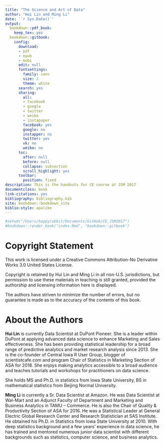 ```yaml
--- 
title: "The Science and Art of Data"
author: "Hui Lin and Ming Li"
date: '`r Sys.Date()`'
output:
  bookdown::pdf_book:
    keep_tex: yes
  bookdown::gitbook:
    config:
      download:
      - pdf
      - epub
      - mobi
      edit: null
      fontsettings:
        family: sans
        size: 2
        theme: white
      search: yes
      sharing:
        all:
        - facebook
        - google
        - twitter
        - weibo
        - instapaper
        facebook: yes
        google: no
        instapper: no
        twitter: yes
        vk: no
        weibo: no
      toc:
        after: null
        before: null
        collapse: subsection
        scroll_highlight: yes
      toolbar:
        position: fixed
description: This is the handouts for CE course at JSM 2017
documentclass: book
link-citations: yes
bibliography: bibliography.bib
site: bookdown::bookdown_site
biblio-style: apalike
---
```



```r
#setwd("/Users/happyrabbit/Documents/GitHub/CE_JSM2017")
#bookdown::render_book("index.Rmd", "bookdown::gitbook")
```

# Copyright Statement {-}

This work is licensed under a Creative Commons Attribution-No Derivative Works 3.0 United States License.

Copyright is retained by Hui Lin and Ming Li in all non-U.S. jurisdictions, but permission to use these materials in teaching is still granted, provided the authorship and licensing information here is displayed.

The authors have striven to minimize the number of errors, but no guarantee is made as to the accuracy of the contents of this book.


# About the Authors {-}

**Hui Lin** is currently Data Scientist at DuPont Pioneer. She is a leader within DuPont at applying advanced data science to enhance Marketing and Sales effectiveness. She has been providing statistical leadership for a broad range of predictive analytics and market research analysis since 2013. She is the co-founder of Central Iowa R User Group, blogger of scientistcafe.com and program Chair of Statistics in Marketing Section of ASA for 2018. She enjoys making analytics accessible to a broad audience and teaches tutorials and workshops for practitioners on data science. 

She holds MS and Ph.D. in statistics from Iowa State University, BS in mathematical statistics from Beijing Normal University.

**Ming Li** is currently a Sr. Data Scientist at Amazon. He was Data Scientist at Wal-Mart and an Adjunct Faculty of Department and Marketing and Business Analytics in TAMU – Commerce. He is also the Chair of Quality & Productivity Section of ASA for 2016. He was a Statistical Leader at General Electric Global Research Center and Research Statistician at SAS Institute. He obtained his Ph.D. in Statistics from Iowa State University at 2010. With deep statistics background and a few years’ experience in data science, he has trained and mentored numerous junior data scientist with different backgrounds such as statistics, computer science, and business analytics. 


